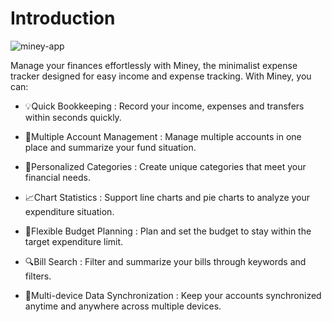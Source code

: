 # Introduction

![miney-app](https://miney.app/miney-app-screenshot.png)

Manage your finances effortlessly with Miney, the minimalist expense tracker designed for easy income and expense tracking. With Miney, you can:

- 💡Quick Bookkeeping : Record your income, expenses and transfers within seconds quickly.

- 💼Multiple Account Management : Manage multiple accounts in one place and summarize your fund situation.

- 🎯Personalized Categories : Create unique categories that meet your financial needs. 

- 📈Chart Statistics : Support line charts and pie charts to analyze your expenditure situation. 

- 🎯Flexible Budget Planning : Plan and set the budget to stay within the target expenditure limit. 

- 🔍Bill Search : Filter and summarize your bills through keywords and filters. 

- 📱Multi-device Data Synchronization : Keep your accounts synchronized anytime and anywhere across multiple devices.